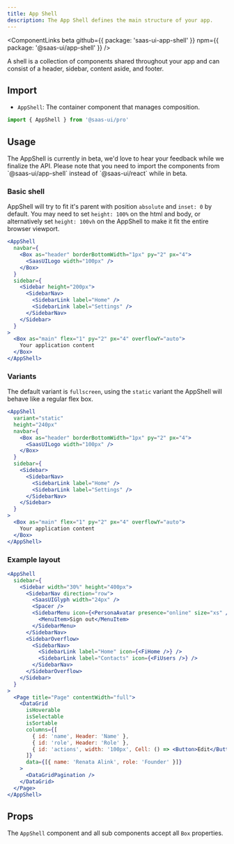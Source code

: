 ```yaml
---
title: App Shell
description: The App Shell defines the main structure of your app.
---
```


<ComponentLinks
  beta
  github={{ package: 'saas-ui-app-shell' }}
  npm={{ package: '@saas-ui/app-shell' }}
/>

A shell is a collection of components shared throughout your app and can consist of a header, sidebar, content aside, and footer.

## Import

- `AppShell`: The container component that manages composition.

```ts
import { AppShell } from '@saas-ui/pro'
```

## Usage

<Info>
  The AppShell is currently in beta, we'd love to hear your feedback while we
  finalize the API. Please note that you need to import the components from
  `@saas-ui/app-shell` instead of `@saas-ui/react` while in beta.
</Info>

### Basic shell

AppShell will try to fit it's parent with position `absolute` and `inset: 0` by default. You may need to set `height: 100%` on the html and body, or alternatively set `height: 100vh` on the AppShell to make it fit the entire browser viewport.

```jsx
<AppShell
  navbar={
    <Box as="header" borderBottomWidth="1px" py="2" px="4">
      <SaasUILogo width="100px" />
    </Box>
  }
  sidebar={
    <Sidebar height="200px">
      <SidebarNav>
        <SidebarLink label="Home" />
        <SidebarLink label="Settings" />
      </SidebarNav>
    </Sidebar>
  }
>
  <Box as="main" flex="1" py="2" px="4" overflowY="auto">
    Your application content
  </Box>
</AppShell>
```

### Variants

The default variant is `fullscreen`, using the `static` variant the AppShell will behave like a regular flex box.

```jsx
<AppShell
  variant="static"
  height="240px"
  navbar={
    <Box as="header" borderBottomWidth="1px" py="2" px="4">
      <SaasUILogo width="100px" />
    </Box>
  }
  sidebar={
    <Sidebar>
      <SidebarNav>
        <SidebarLink label="Home" />
        <SidebarLink label="Settings" />
      </SidebarNav>
    </Sidebar>
  }
>
  <Box as="main" flex="1" py="2" px="4" overflowY="auto">
    Your application content
  </Box>
</AppShell>
```

### Example layout

```jsx
<AppShell
  sidebar={
    <Sidebar width="30%" height="400px">
      <SidebarNav direction="row">
        <SaasUIGlyph width="24px" />
        <Spacer />
        <SidebarMenu icon={<PersonaAvatar presence="online" size="xs" />}>
          <MenuItem>Sign out</MenuItem>
        </SidebarMenu>
      </SidebarNav>
      <SidebarOverflow>
        <SidebarNav>
          <SidebarLink label="Home" icon={<FiHome />} />
          <SidebarLink label="Contacts" icon={<FiUsers />} />
        </SidebarNav>
      </SidebarOverflow>
    </Sidebar>
  }
>
  <Page title="Page" contentWidth="full">
    <DataGrid
      isHoverable
      isSelectable
      isSortable
      columns={[
        { id: 'name', Header: 'Name' },
        { id: 'role', Header: 'Role' },
        { id: 'actions', width: '100px', Cell: () => <Button>Edit</Button> },
      ]}
      data={[{ name: 'Renata Alink', role: 'Founder' }]}
    >
      <DataGridPagination />
    </DataGrid>
  </Page>
</AppShell>
```

## Props

The `AppShell` component and all sub components accept all `Box` properties.

<PropsTable of="AppShell" />
